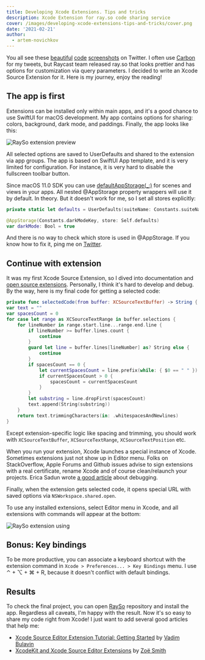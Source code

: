 ```yaml
---
title: Developing Xcode Extensions. Tips and tricks
description: Xcode Extension for ray.so code sharing service
cover: /images/developing-xcode-extensions-tips-and-tricks/cover.png
date: '2021-02-21'
author:
  - artem-novichkov
---
```


You all see these [beautiful](https://twitter.com/mecid/status/1359468427396714504) [code](https://twitter.com/twannl/status/1359823904609603584) [screenshots](https://twitter.com/mkj_is/status/1361204092320632836) on Twitter. I often use [Carbon](https://carbon.now.sh) for my tweets, but Raycast team released ray.so that looks prettier and has options for customization via query parameters. I decided to write an Xcode Source Extension for it. Here is my journey, enjoy the reading!

## The app is first

Extensions can be installed only within main apps, and it's a good chance to use SwiftUI for macOS development. My app contains options for sharing: colors, background, dark mode, and paddings. Finally, the app looks like this:

![RaySo extension preview](/images/developing-xcode-extensions-tips-and-tricks/rayso-preview.png)

All selected options are saved to UserDefaults and shared to the extension via app groups. The app is based on SwiftUI App template, and it is very limited for configuration. For instance, it is very hard to disable the fullscreen toolbar button. 

Since macOS 11.0 SDK you can use [defaultAppStorage(_:)](https://developer.apple.com/documentation/swiftui/scene/defaultappstorage(_:)) for scenes and views in your apps. All nested @AppStorage property wrappers will use it by default. In theory. But it doesn't work for me, so I set all stores explicitly:

```swift
private static let defaults = UserDefaults(suiteName: Constants.suiteName)!

@AppStorage(Constants.darkModeKey, store: Self.defaults)
var darkMode: Bool = true
```

And there is no way to check which store is used in @AppStorage. If you know how to fix it, ping me on [Twitter](http://twitter.com/iosartem).

## Continue with extension

It was my first Xcode Source Extension, so I dived into documentation and [open source extensions](https://github.com/theswiftdev/awesome-xcode-extensions). Personally, I think it's hard to develop and debug. By the way, here is my final code for getting a selected code:

```swift
private func selectedCode(from buffer: XCSourceTextBuffer) -> String {
var text = ""
var spacesCount = 0
for case let range as XCSourceTextRange in buffer.selections {
    for lineNumber in range.start.line...range.end.line {
        if lineNumber >= buffer.lines.count {
            continue
        }
        guard let line = buffer.lines[lineNumber] as? String else {
            continue
        }
        if spacesCount == 0 {
            let currentSpacesCount = line.prefix(while: { $0 == " " }).count
            if currentSpacesCount > 0 {
                spacesCount = currentSpacesCount
            }
        }
        let substring = line.dropFirst(spacesCount)
        text.append(String(substring))
    }
    return text.trimmingCharacters(in: .whitespacesAndNewlines)
}
```

Except extension-specific logic like spacing and trimming, you should work with `XCSourceTextBuffer`, `XCSourceTextRange`, `XCSourceTextPosition` etc.

When you run your extension, Xcode launches a special instance of Xcode. Sometimes extensions just not show up in Editor menu. Folks on StackOverflow, Apple Forums and Github issues advise to sign extensions with a real certificate, rename Xcode and of course clean/relaunch your projects. Erica Sadun wrote [a good article](https://ericasadun.com/2016/07/21/explorations-into-the-xcode-source-editor-extensions-underbelly-part-1) about debugging.

Finally, when the extension gets selected code, it opens special URL with saved options via `NSWorkspace.shared.open`.

To use any installed extensions, select Editor menu in Xcode, and all extensions with commands will appear at the bottom:

![RaySo extension using](/images/developing-xcode-extensions-tips-and-tricks/extension-using.png)

## Bonus: Key bindings

To be more productive, you can associate a keyboard shortcut with the extension command in `Xcode > Preferences... > Key Bindings` menu. I use ⌃ + ⌥ + ⌘ + R, because it doesn't conflict with default bindings.

## Results

To check the final project, you can open [RaySo](https://github.com/artemnovichkov/RaySo) repository and install the app. Regardless all caveats, I'm happy with the result. Now it's so easy to share my code right from Xcode! I just want to add several good articles that help me:

- [Xcode Source Editor Extension Tutorial: Getting Started](https://www.vadimbulavin.com/xcode-source-editor-extension-tutorial) by [Vadim Bulavin](https://twitter.com/V8tr)
- [Xcode​Kit and Xcode Source Editor Extensions](https://nshipster.com/xcode-source-extensions) by [Zoë Smith](https://twitter.com/zoejessica)
